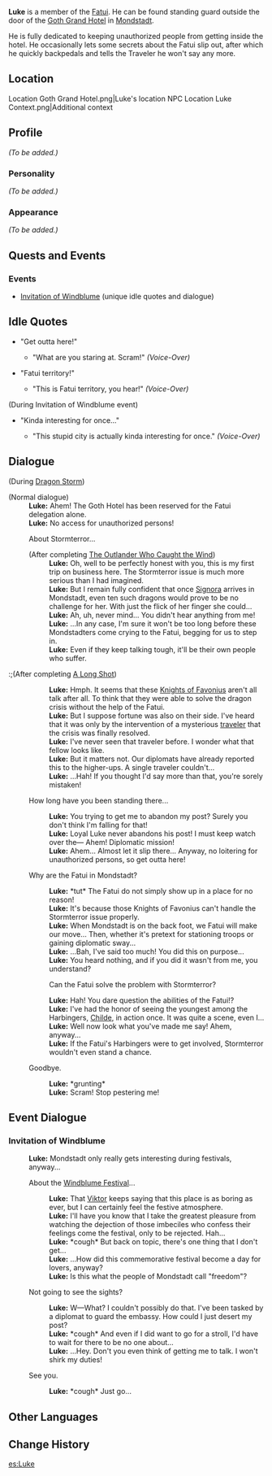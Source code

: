 {{Meta
<!-- REMOVE THIS TEMPLATE AFTER ADDING MISSING INFO -->
|missing_NPC_profile  = yes
}}
{{Character Infobox
|image            = NPC Luke.png
|region           = Mondstadt
|region2          = Snezhnaya
|title            = Fatui Guard
|affiliation      = Fatui
|type             = NPC
}}
'''Luke''' is a member of the [[Fatui]]. He can be found standing guard outside the door of the [[Goth Grand Hotel]] in [[Mondstadt]].

He is fully dedicated to keeping unauthorized people from getting inside the hotel. He occasionally lets some secrets about the Fatui slip out, after which he quickly backpedals and tells the Traveler he won't say any more.

==Location==
<gallery hideaddbutton="true" captionalign="center">
Location Goth Grand Hotel.png|Luke's location
NPC Location Luke Context.png|Additional context
</gallery>

==Profile==
<!-- detailed story/lore information goes here -->
''(To be added.)''

===Personality===
''(To be added.)''

===Appearance===
''(To be added.)''

==Quests and Events==
{{Quest Appearances}}

===Events===
* [[Invitation of Windblume]] (unique idle quotes and dialogue)

==Idle Quotes==
*"Get outta here!"
** {{A|VO Luke 01.ogg}} "What are you staring at. Scram!" ''(Voice-Over)''
*"Fatui territory!"
** {{A|VO Luke 02.ogg}} "This is Fatui territory, you hear!" ''(Voice-Over)''
(During Invitation of Windblume event)
* "Kinda interesting for once..."
** {{A|VO Luke 01 (Invitation of Windblume).ogg}} "This stupid city is actually kinda interesting for once." ''(Voice-Over)''

==Dialogue==
{{Dialogue start}}
;(During [[Dragon Storm]])
{{Transclude|Dragon Storm|Luke|section=1}}

;(Normal dialogue)
:'''Luke:''' Ahem! The Goth Hotel has been reserved for the Fatui delegation alone.
:'''Luke:''' No access for unauthorized persons!
:{{DIcon}} About Stormterror...
:;(After completing [[The Outlander Who Caught the Wind]])
::'''Luke:''' Oh, well to be perfectly honest with you, this is my first trip on business here. The Stormterror issue is much more serious than I had imagined.
::'''Luke:''' But I remain fully confident that once [[Signora]] arrives in Mondstadt, even ten such dragons would prove to be no challenge for her. With just the flick of her finger she could...
::'''Luke:''' Ah, uh, never mind... You didn't hear anything from me!
::'''Luke:''' ...In any case, I'm sure it won't be too long before these Mondstadters come crying to the Fatui, begging for us to step in.
::'''Luke:''' Even if they keep talking tough, it'll be their own people who suffer.

:;(After completing [[A Long Shot]])
::'''Luke:''' Hmph. It seems that these [[Knights of Favonius]] aren't all talk after all. To think that they were able to solve the dragon crisis without the help of the Fatui.
::'''Luke:''' But I suppose fortune was also on their side. I've heard that it was only by the intervention of a mysterious [[traveler]] that the crisis was finally resolved.
::'''Luke:''' I've never seen that traveler before. I wonder what that fellow looks like.
::'''Luke:''' But it matters not. Our diplomats have already reported this to the higher-ups. A single traveler couldn't...
::'''Luke:''' ...Hah! If you thought I'd say more than that, you're sorely mistaken!
:{{DIcon}} How long have you been standing there...
::'''Luke:''' You trying to get me to abandon my post? Surely you don't think I'm falling for that!
::'''Luke:''' Loyal Luke never abandons his post! I must keep watch over the&mdash; Ahem! Diplomatic mission!
::'''Luke:''' Ahem... Almost let it slip there... Anyway, no loitering for unauthorized persons, so get outta here!
:{{DIcon}} Why are the Fatui in Mondstadt?
::'''Luke:''' *tut* The Fatui do not simply show up in a place for no reason!
::'''Luke:''' It's because those Knights of Favonius can't handle the Stormterror issue properly.
::'''Luke:''' When Mondstadt is on the back foot, we Fatui will make our move... Then, whether it's pretext for stationing troops or gaining diplomatic sway...
::'''Luke:''' ...Bah, I've said too much! You did this on purpose...
::'''Luke:''' You heard nothing, and if you did it wasn't from me, you understand?
::{{DIcon}} Can the Fatui solve the problem with Stormterror?
::'''Luke:''' Hah! You dare question the abilities of the Fatui!?
::'''Luke:''' I've had the honor of seeing the youngest among the Harbingers, [[Childe]], in action once. It was quite a scene, even I...
::'''Luke:''' Well now look what you've made me say! Ahem, anyway...
::'''Luke:''' If the Fatui's Harbingers were to get involved, Stormterror wouldn't even stand a chance.
:{{DIcon}} Goodbye.
::'''Luke:''' *grunting*
::'''Luke:''' Scram! Stop pestering me!
{{Dialogue end}}

==Event Dialogue==
===Invitation of Windblume===
{{Dialogue start}}
:'''Luke:''' Mondstadt only really gets interesting during festivals, anyway...
:{{DIcon}} About the [[Windblume Festival]]...
::'''Luke:''' That [[Viktor]] keeps saying that this place is as boring as ever, but I can certainly feel the festive atmosphere.
::'''Luke:''' I'll have you know that I take the greatest pleasure from watching the dejection of those imbeciles who confess their feelings come the festival, only to be rejected. Hah...
::'''Luke:''' *cough* But back on topic, there's one thing that I don't get...
::'''Luke:''' ...How did this commemorative festival become a day for lovers, anyway?
::'''Luke:''' Is this what the people of Mondstadt call "freedom"?
:{{DIcon}} Not going to see the sights?
::'''Luke:''' W&mdash;What? I couldn't possibly do that. I've been tasked by a diplomat to guard the embassy. How could I just desert my post?
::'''Luke:''' *cough* And even if I did want to go for a stroll, I'd have to wait for there to be no one about...
::'''Luke:''' ...Hey. Don't you even think of getting me to talk. I won't shirk my duties!
:{{DIcon}} See you.
::'''Luke:''' *cough* Just go...
{{Dialogue end}}

==Other Languages==
{{Other Languages|default_hidden = 1
|en      = Luke
|zhs     = 卢克
|zhs_rm  = Lúkè
|zht     = 路克
|zht_rm  = Lùkè
|ja      = ルーク
|ja_rm   = Ruuku
|ko      = 루크
|ko_rm   = Rukeu
|es      = Luke
|fr      = Luke
|ru      = Люк
|th      = Luke
|vi      = Luke
|de      = Luke
|id      = Luke
|pt      = Luke
}}

==Change History==
{{Change History|1.0}}

[[es:Luke]]